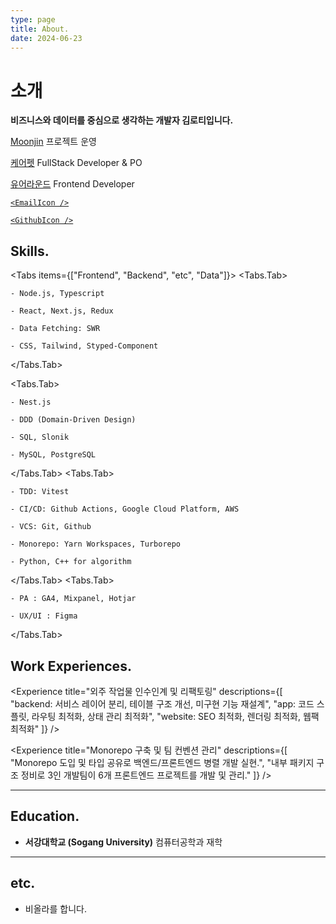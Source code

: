```yaml
---
type: page
title: About.
date: 2024-06-23
---
```



# 소개
**비즈니스와 데이터를 중심으로 생각하는 개발자 김로티입니다.**

[Moonjin](https://moonjin-landing.vercel.app/) 프로젝트 운영<br/>

[케어펫](https://www.carepet.io) FullStack Developer & PO<br />

[유어라운드](https://www.carepet.io)  Frontend Developer<br />

[//]: # (`tldr`, `@pgkit` 프로젝트 메인테이너입니다.)

<p className="mt-1 flex gap-1.5">

  <a href="mailto:kimrotti@gmail.com">

    <EmailIcon />

  </a>

  <a href="https://github.com/KIMROTTI">

    <GithubIcon />

  </a>

</p>


## Skills.

<Tabs items={["Frontend", "Backend", "etc", "Data"]}>
  <Tabs.Tab>

    - Node.js, Typescript

    - React, Next.js, Redux

    - Data Fetching: SWR

    - CSS, Tailwind, Styped-Component

  </Tabs.Tab>

  <Tabs.Tab>

    - Nest.js

    - DDD (Domain-Driven Design)

    - SQL, Slonik

    - MySQL, PostgreSQL


  </Tabs.Tab>
  <Tabs.Tab>

    - TDD: Vitest

    - CI/CD: Github Actions, Google Cloud Platform, AWS

    - VCS: Git, Github

    - Monorepo: Yarn Workspaces, Turborepo

    - Python, C++ for algorithm

  </Tabs.Tab>
  <Tabs.Tab>

    - PA : GA4, Mixpanel, Hotjar

    - UX/UI : Figma

  </Tabs.Tab>
</Tabs>


## Work Experiences.


<Career
  company="캔디페이"
  href="https://www.candypay.co.kr"
  position="CTO"
  period="2024.03 - 현재"
/>

<Experience
  title="외주 작업물 인수인계 및 리팩토링"
  descriptions={[
    "backend: 서비스 레이어 분리, 테이블 구조 개선, 미구현 기능 재설계",
    "app: 코드 스플릿, 라우팅 최적화, 상태 관리 최적화",
    "website: SEO 최적화, 렌더링 최적화, 웹팩 최적화"
  ]}
/>

<Career
  company="케어펫"
  href="https://www.carepet.io"
  position="테크리드"
  period="2022.07 - 2024.02"
/>

<Experience
  title="Monorepo 구축 및 팀 컨벤션 관리"
  descriptions={[
    "Monorepo 도입 및 타입 공유로 백엔드/프론트엔드 병렬 개발 실현.",
    "내부 패키지 구조 정비로 3인 개발팀이 6개 프론트엔드 프로젝트를 개발 및 관리."
  ]}
/>


---

## Education.
- **서강대학교 (Sogang University)** 컴퓨터공학과 재학

---

## etc.
- 비올라를 합니다.
